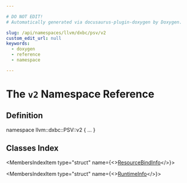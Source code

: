 ```yaml
---

# DO NOT EDIT!
# Automatically generated via docusaurus-plugin-doxygen by Doxygen.

slug: /api/namespaces/llvm/dxbc/psv/v2
custom_edit_url: null
keywords:
  - doxygen
  - reference
  - namespace

---
```





# The `v2` Namespace Reference

<DoxygenPage pluginConfig={pluginConfig}>



## Definition

<CodeBlock>namespace llvm::dxbc::PSV::v2 &#123; ... &#125;</CodeBlock>

## Classes Index

<MembersIndex>

<MembersIndexItem
  type="struct"
  name={<><a href="/docs/api/structs/llvm/dxbc/psv/v2/resourcebindinfo">ResourceBindInfo</a></>}>
</MembersIndexItem>

<MembersIndexItem
  type="struct"
  name={<><a href="/docs/api/structs/llvm/dxbc/psv/v2/runtimeinfo">RuntimeInfo</a></>}>
</MembersIndexItem>

</MembersIndex>


</DoxygenPage>
